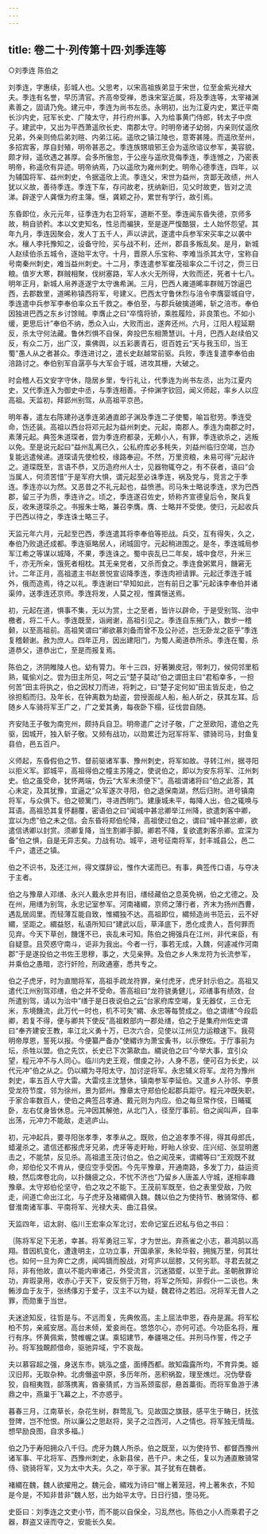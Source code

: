 ```yaml
---
---
---
```

title: 卷二十·列传第十四·刘季连等
---

○刘季连  陈伯之

刘季连，字惠续，彭城人也。父思考，以宋高祖族弟显于宋世，位至金紫光禄大夫。季连有名誉，早历清官。齐高帝受禅，悉诛宋室近属，将及季连等，太宰褚渊素善之，固请乃免。建元中，季连为尚书左丞。永明初，出为江夏内史，累迁平南长沙内史，冠军长史、广陵太守，并行府州事。入为给事黄门侍郎，转太子中庶子。建武中，又出为平西萧遥欣长史、南郡太守。时明帝诸子幼弱，内亲则仗遥欣兄弟，外亲则倚后弟刘暄、内弟江祏。遥欣之镇江陵也，意寄甚隆。而遥欣至州，多招宾客，厚自封殖，明帝甚恶之。季连族甥琅邪王会为遥欣谘议参军，美容貌，颇才辩，遥欣遇之甚厚。会多所慠忽，于公座与遥欣竞侮季连，季连憾之，乃密表明帝，称遥欣有异迹。明帝纳焉，乃以遥欣为雍州刺史。明帝心德季连，四年，以为辅国将军、益州刺史，令据遥欣上流。季连父，宋世为益州，贪鄙无政绩，州人犹以义故，善待季连。季连下车，存问故老，抚纳新旧，见父时故吏，皆对之流涕。辟遂宁人龚惬为府主簿。惬，龚颖之孙，累世有学行，故引焉。

东昏即位，永元元年，征季连为右卫将军，道断不至。季连闻东昏失德，京师多故，稍自骄矜。本以文吏知名，性忌而褊狭，至是遂严愎酷狠，土人始怀怨望。其年九月，季连因聚会，发人丁五千人，声以讲武，遂遣中兵参军宋买率之以袭中水。穰人李托豫知之，设备守险，买与战不利，还州，郡县多叛乱矣。是月，新城人赵续伯杀五城令，逐始平太守。十月，晋原人乐宝称、李难当杀其太守，宝称自号南秦州刺史，难当益州刺史。十二月，季连遣参军崔茂祖率众二千讨之，赍三日粮。值岁大寒，群贼相聚，伐树塞路，军人水火无所得，大败而还，死者十七八。明年正月，新城人帛养逐遂宁太守谯希渊。三月，巴西人雍道晞率群贼万馀逼巴西，去郡数里，道晞称镇西将军，号建义。巴西太守鲁休烈与涪令李膺婴城自守，季连遣中兵参军李奉伯率众五千救之。奉伯至，与郡兵破擒道晞，斩之涪市。奉伯因独进巴西之东乡讨馀贼。李膺止之曰“卒惰将骄，乘胜履险，非良策也。不如小缓，更思后计”奉伯不纳，悉众入山，大败而出，遂奔还州。六月，江阳人程延期反，杀太守何法藏。鲁休烈惧不自保，奔投巴东相萧慧训。十月，巴西人赵续伯又反，有众二万，出广汉，乘佛舆，以五彩裹青石，诳百姓云“天与我玉印，当王蜀”愚人从之者甚众。季连进讨之，遣长史赵越常前驱。兵败，季连复遣李奉伯由涪路讨之。奉伯别军自潺亭与大军会于城，进攻其栅，大破之。

时会稽人石文安字守休，隐居乡里，专行礼让，代季连为尚书左丞，出为江夏内史，又代季连入为御史中丞，与季连相善。子仲渊字钦回，闻义师起，率乡人以应高祖。天监初，拜郢州别驾，从高祖平京邑。

明年春，遣左右陈建孙送季连弟通直郎子渊及季连二子使蜀，喻旨慰劳。季连受命，饬还装。高祖以西台将邓元起为益州刺史。元起，南郡人。季连为南郡之时，素薄元起。典签朱道琛者，尝为季连府都录，无赖小人，有罪，季连欲杀之，逃叛以免。至是说元起曰“益州乱离已久，公私府库必多秏失，刘益州临归空竭，岂办复能远遣候递。道琛请先使检校，缘路奉迎。不然，万里资粮，未易可得”元起许之。道琛既至，言语不恭，又历造府州人士，见器物辄夺之，有不获者，语曰“会当属人，何须苦惜”于是军府大惧，谓元起至必诛季连，祸及党与，竞言之于季连。季连亦以为然。又恶昔之不礼元起也，益愤懑。司马朱士略说季连，求为巴西郡，留三子为质，季连许之。顷之，季连遂召佐史，矫称齐宣德皇后令，聚兵复反，收朱道琛杀之。书报朱士略，兼召李膺。膺、士略并不受使。使归，元起收兵于巴西以待之，季连诛士略三子。

天监元年六月，元起至巴西，季连遣其将李奉伯等拒战。兵交，互有得失，久之，奉伯乃败退还成都。季连驱略居人，闭城固守。元起稍进围之。是冬，季连城局参军江希之等谋以城降，不果，季连诛之。蜀中丧乱已二年矣，城中食尽，升米三千，亦无所籴，饿死者相枕。其无亲党者，又杀而食之。季连食粥累月，饑窘无计。二年正月，高祖遣主书赵景悦宣诏降季连，季连肉袒请罪。元起迁季连于城外，俄而造焉，待之以礼。季连谢曰“早知如此，岂有前日之事”元起诛李奉伯并诸渠帅，送季连还京师。季连将发，人莫之视，惟龚惬送焉。

初，元起在道，惧事不集，无以为赏，士之至者，皆许以辟命，于是受别驾、治中檄者，将二千人。季连既至，诣阙谢，高祖引见之。季连自东掖门入，数步一稽颡，以至高祖前。高祖笑谓曰“卿欲慕刘备而曾不及公孙述，岂无卧龙之臣乎”季连复稽颡谢。赦为庶人。四年正月，因出建阳门，为蜀人蔺道恭所杀。季连在蜀，杀道恭父，道恭出亡，至是而报复焉。

陈伯之，济阴睢陵人也。幼有膂力。年十三四，好著獭皮冠，带刺刀，候伺邻里稻熟，辄偷刈之。尝为田主所见，呵之云“楚子莫动”伯之谓田主曰“君稻幸多，一担何苦”田主将执之，伯之因杖刀而进，将刺之，曰“楚子定何如”田主皆反走，伯之徐担稻而归。及年长，在钟离数为劫盗，尝授面觇人船，船人斫之，获其左耳。后随乡人车骑将军王广之，广之爱其勇，每夜卧下榻，征伐尝自随。

齐安陆王子敬为南兖州，颇持兵自卫。明帝遣广之讨子敬，广之至欧阳，遣伯之先驱，因城开，独入斩子敬。又频有战功，以勋累迁为冠军将军、骠骑司马，封鱼复县伯，邑五百户。

义师起，东昏假伯之节、督前驱诸军事、豫州刺史，将军如故。寻转江州，据寻阳以拒义军。郢城平，高祖得伯之幢主苏隆之，使说伯之，即以为安东将军、江州刺史。伯之虽受命，犹怀两端，伪云“大军未须便下”。高祖谓诸将曰“伯之此答，其心未定，及其犹豫，宜逼之”众军遂次寻阳，伯之退保南湖，然后归附。进号镇南将军，与众俱下。伯之顿篱门，寻进西明门。建康城未平，每降人出，伯之辄唤与耳语。高祖恐其复怀翻覆，密语伯之曰“闻城中甚忿卿举江州降，欲遣刺客中卿，宜以为虑”伯之未之信。会东昏将郑伯伦降，高祖使过伯之，谓曰“城中甚忿卿，欲遣信诱卿以封赏。须卿复降，当生割卿手脚。卿若不降，复欲遣刺客杀卿。宜深为备”伯之惧，自是无异志矣。力战有功。城平，进号征南将军，封丰城县公，邑二千户，遣还之镇。

伯之不识书，及还江州，得文牒辞讼，惟作大诺而已。有事，典签传口语，与夺决于主者。

伯之与豫章人邓缮、永兴人戴永忠并有旧，缮经藏伯之息英免祸，伯之尤德之。及在州，用缮为别驾，永忠记室参军。河南褚緭，京师之薄行者，齐末为扬州西曹，遇乱居闾里。而轻薄互能自致，惟緭独不达。高祖即位，緭频造尚书范云，云不好緭，坚距之。緭益怒，私语所知曰“建武以后，草泽底下，悉化成贵人，吾何罪而见弃。今天下草创，饑馑不已，丧乱未可知。陈伯之拥强兵在江州，非代来臣，有自疑意。且荧惑守南斗，讵非为我出。今者一行，事若无成，入魏，何遽减作河南郡”于是遂投伯之书佐王思穆，事之，大见亲狎。及伯之乡人朱龙符为长流参军，并乘伯之愚暗，恣行奸险，刑政通塞，悉共专之。

伯之子虎牙，时为直閤将军，高祖手疏龙符罪，亲付虎牙，虎牙封示伯之。高祖又遣代江州别驾邓缮，伯之并不受命。答高祖曰“龙符骁勇健儿，邓缮事有绩效，台所遣别驾，请以为治中”缮于是日夜说伯之云“台家府库空竭，复无器仗，三仓无米，东境饑流，此万代一时也，机不可失”緭、永忠等每赞成之。伯之谓缮“今段启卿，若复不得，便与卿共下使反”高祖敕部内一郡处缮，伯之于是集府州佐史谓曰“奉齐建安王教，率江北义勇十万，已次六合，见使以江州见力运粮速下。我荷明帝厚恩，誓死以报。今便纂严备办”使緭诈为萧宝夤书，以示僚佐。于厅事前为坛，杀牲以盟。伯之先饮，长史已下次第歃血。緭说伯之曰“今举大事，宜引众望，程元冲不与人同心。临川内史王观，僧虔之孙，人身不恶，便可召为长史，以代元冲”伯之从之。仍以緭为寻阳太守，加讨逆将军。永忠辅义将军。龙符为豫州刺史，率五百人守大雷。大雷戍主沈慧休，镇南参军李延伯。又遣乡人孙邻、李景受龙符节度，邻为徐州，景为郢州。豫章太守郑伯伦起郡兵距守。程元冲既失职，于家合率数百人，使伯之典签吕孝通、戴元则为内应。伯之每旦常作伎，日晡辄卧，左右仗身皆休息。元冲因其解弛，从北门入，径至厅事前。伯之闻叫声，自率出荡，元冲力不能敌，走逃庐山。

初，元冲起兵，要寻阳张孝季，孝季从之。既败，伯之追孝季不得，得其母郎氏，蜡灌杀之。遣信还都报虎牙兄弟，虎牙等走盱眙，盱眙人徐安、庄兴绍、张显明邀击之，不能禁，反见杀。高祖遣王茂讨伯之。伯之闻茂来，谓緭等曰“王观既不就命，郑伯伦又不肯从，便应空手受困。今先平豫章，开通南路，多发丁力，益运资粮，然后席卷北向，以扑饑疲之众，不忧不济也”乃留乡人唐盖人守城，遂相率趣豫章。太守郑伯伦坚守，伯之攻之不能下。王茂前军既至，伯之表里受敌，乃败走，间道亡命出江北，与子虎牙及褚緭俱入魏。魏以伯之为使持节、散骑常侍、都督淮南诸军事、平南将军、光禄大夫、曲江县侯。

天监四年，诏太尉、临川王宏率众军北讨，宏命记室丘迟私与伯之书曰：

｛陈将军足下无恙，幸甚。将军勇冠三军，才为世出。弃燕雀之小志，慕鸿鹄以高翔。昔因机变化，遭逢明主，立功立事，开国承家，朱轮华毂，拥旄万里，何其壮也。如何一旦为奔亡之虏，闻鸣镝而股战，对穹庐以屈膝，又何劣耶。寻君去就之际，非有他故，直以不能内审诸己，外受流言，沉迷猖蹙，以至于此。圣朝赦罪论功，弃瑕录用，收赤心于天下，安反侧于万物，将军之所知，非假仆一二谈也。朱鲔涉血于友于，张绣倳刃于爱子，汉主不以为疑，魏君待之若旧。况将军无昔人之罪，而勋重于当世。

夫迷途知反，往哲是与。不远而复，先典攸高。主上屈法申恩，吞舟是漏。将军松柏不剪，亲戚安居。高台未倾，爱妾尚在。悠悠尔心，亦何可述。今功臣名将，雁行有序。怀黄佩紫，赞帷幄之谋。乘轺建节，奉疆埸之任。并刑马作誓，传之子孙。将军独靦颜借命，驱驰异域，宁不哀哉。

夫以慕容超之强，身送东市。姚泓之盛，面缚西都。故知霜露所均，不育异类。姬汉旧邦，无取杂种。北虏僭盗中原，多历年所，恶积祸盈，理至燋烂。况伪孽昏狡，自相夷戮，部落携离，酋豪猜贰，方当系颈蛮邸，悬首藁街。而将军鱼游于沸鼎之中，燕巢于飞幕之上，不亦惑乎。

暮春三月，江南草长，杂花生树，群莺乱飞。见故国之旗鼓，感平生于畴日，抚弦登陴，岂不怆恨。所以廉公之思赵将，吴子之泣西河，人之情也。将军独无情哉。想早励良图，自求多福。｝

伯之乃于寿阳拥众八千归。虎牙为魏人所杀。伯之既至，以为使持节、都督西豫州诸军事、平北将军、西豫州刺史，永新县侯，邑千户。未之任，复以为通直散骑常侍、骁骑将军，又为太中大夫。久之，卒于家。其子犹有在魏者。

褚緭在魏，魏人欲擢用之。魏元会，緭戏为诗曰“帽上著笼冠，袴上著朱衣，不知是今是，不知非昔非”魏人怒，出为始平太守。日日行猎，堕马死。

史臣曰：刘季连之文吏小节，而不能以自保全，习乱然也。陈伯之小人而乘君子之器，群盗又诬而夺之，安能长久矣。

